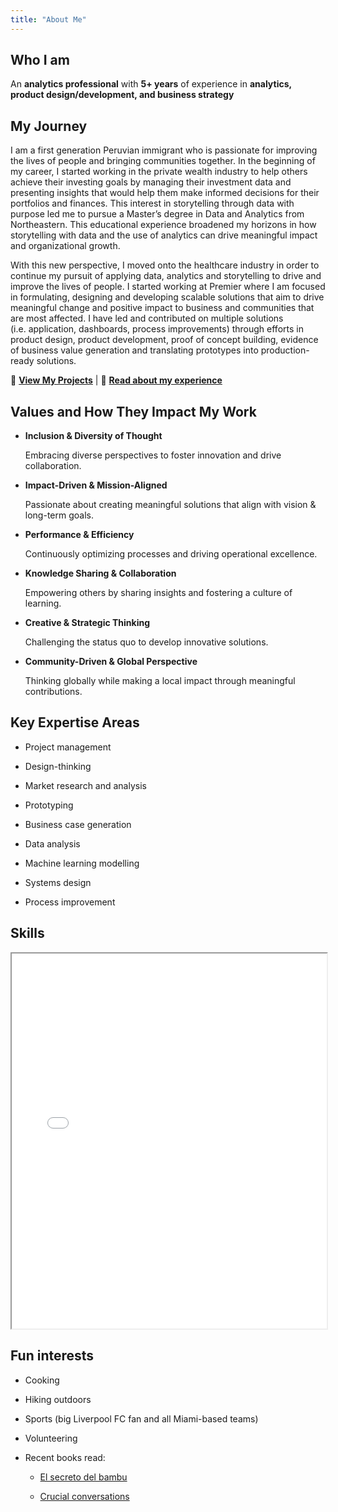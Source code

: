 ```yaml
---
title: "About Me"
---
```


## Who I am

An **analytics professional** with **5+ years** of experience in **analytics, product design/development, and business strategy**

## **My Journey**

I am a first generation Peruvian immigrant who is passionate for improving the lives of people and bringing communities together. In the beginning of my career, I started working in the private wealth industry to help others achieve their investing goals by managing their investment data and presenting insights that would help them make informed decisions for their portfolios and finances. This interest in storytelling through data with purpose led me to pursue a Master's degree in Data and Analytics from Northeastern. This educational experience broadened my horizons in how storytelling with data and the use of analytics can drive meaningful impact and organizational growth.

With this new perspective, I moved onto the healthcare industry in order to continue my pursuit of applying data, analytics and storytelling to drive and improve the lives of people. I started working at Premier where I am focused in formulating, designing and developing scalable solutions that aim to drive meaningful change and positive impact to business and communities that are most affected. I have led and contributed on multiple solutions  (i.e. application, dashboards, process improvements) through efforts in product design, product development, proof of concept building, evidence of business value generation and translating prototypes into production-ready solutions.

🔗 [**View My Projects**](projects.qmd) \| 🔗 [**Read about my experience**](blog.qmd)

## Values and How They Impact My Work

-   **Inclusion & Diversity of Thought**

    Embracing diverse perspectives to foster innovation and drive collaboration.

-   **Impact-Driven & Mission-Aligned**

    Passionate about creating meaningful solutions that align with vision & long-term goals.

-   **Performance & Efficiency**

    Continuously optimizing processes and driving operational excellence.

-   **Knowledge Sharing & Collaboration**

    Empowering others by sharing insights and fostering a culture of learning.

-   **Creative & Strategic Thinking**

    Challenging the status quo to develop innovative solutions.

-   **Community-Driven & Global Perspective**

    Thinking globally while making a local impact through meaningful contributions.

## Key Expertise Areas

-   Project management

-   Design-thinking

-   Market research and analysis

-   Prototyping

-   Business case generation

-   Data analysis

-   Machine learning modelling

-   Systems design

-   Process improvement

## Skills

```{=html}
<iframe src="figures/interactive_skills_chart.html" width="100%" height="600px"></iframe>
```

## Fun interests

-   Cooking

-   Hiking outdoors

-   Sports (big Liverpool FC fan and all Miami-based teams)

-   Volunteering

-   Recent books read:

    -   [El secreto del bambu](https://www.amazon.com/secreto-del-Bamb%C3%BA-f%C3%A1bula-Spanish/dp/0829701443)

    -   [Crucial conversations](https://www.amazon.com/Crucial-Conversations-Talking-Stakes-Second/dp/1469266822)
